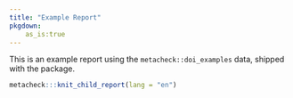 ```yaml
---
title: "Example Report"
pkgdown:
    as_is:true
---
```


<!-- this file always has to be in sync with other language versions -->

<div class="alert alert-warning" role="alert">
  This is an example report using the `metacheck::doi_examples` data, shipped with the package.
</div>

```r
metacheck:::knit_child_report(lang = "en")
```
